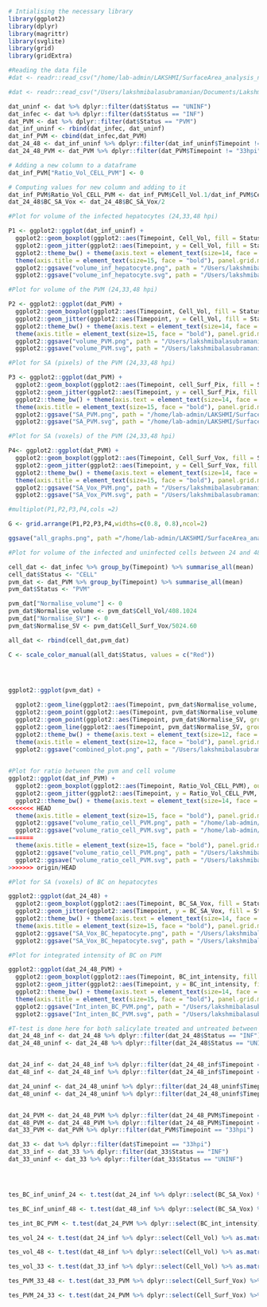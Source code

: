 ```r
# Intialising the necessary library
library(ggplot2)
library(dplyr)
library(magrittr)
library(svglite)
library(grid)
library(gridExtra)
```

```r
#Reading the data file
#dat <- readr::read_csv("/home/lab-admin/LAKSHMI/SurfaceArea_analysis_new_Jun17/Analysis_SA_vol/master_data.csv")

#dat <- readr::read_csv("/Users/lakshmibalasubramanian/Documents/Lakshmi/SurfaceArea_analysis_new_Jun17/Analysis_SA_vol/master_data.csv")

dat_uninf <- dat %>% dplyr::filter(dat$Status == "UNINF")
dat_infec <- dat %>% dplyr::filter(dat$Status == "INF")
dat_PVM <- dat %>% dplyr::filter(dat$Status == "PVM")
dat_inf_uninf <- rbind(dat_infec, dat_uninf)
dat_inf_PVM <- cbind(dat_infec,dat_PVM)
dat_24_48 <- dat_inf_uninf %>% dplyr::filter(dat_inf_uninf$Timepoint != "33hpi")
dat_24_48_PVM <- dat_PVM %>% dplyr::filter(dat_PVM$Timepoint != "33hpi")

# Adding a new column to a dataframe 
dat_inf_PVM["Ratio_Vol_CELL_PVM"] <- 0

# Computing values for new column and adding to it
dat_inf_PVM$Ratio_Vol_CELL_PVM <- dat_inf_PVM$Cell_Vol.1/dat_inf_PVM$Cell_Vol
dat_24_48$BC_SA_Vox <- dat_24_48$BC_SA_Vox/2

```

```r
#Plot for volume of the infected hepatocytes (24,33,48 hpi)

P1 <- ggplot2::ggplot(dat_inf_uninf) +
  ggplot2::geom_boxplot(ggplot2::aes(Timepoint, Cell_Vol, fill = Status), outlier.color = NA, alpha = 0.2, width = 0.5, position = position_dodge(width = 0.7), varwidth = F, notch = F) +
  ggplot2::geom_jitter(ggplot2::aes(Timepoint, y = Cell_Vol, fill = Status, color = Status), cex = 2.0, alpha = 0.9, position = position_jitterdodge(0.2,0.2,0.7)) + 
  ggplot2::theme_bw() + theme(axis.text = element_text(size=14, face = "bold", colour = "black")) +
  theme(axis.title = element_text(size=15, face = "bold"), panel.grid.major.x = element_blank(), panel.grid.major.y = element_blank(),panel.grid.minor.x = element_blank(), panel.grid.minor.y = element_blank()) + ylab("Volume of infected hepatocytes (micron^3)") + xlab("Timepoint of infection")
  ggplot2::ggsave("volume_inf_hepatocyte.png", path = "/Users/lakshmibalasubramanian/Documents/Lakshmi/SurfaceArea_analysis_new_Jun17/Analysis_SA_vol/Graphs_SA_vol", width = 8, height = 8, units = "in", dpi = 300) +
  ggplot2::ggsave("volume_inf_hepatocyte.svg", path = "/Users/lakshmibalasubramanian/Documents/Lakshmi/SurfaceArea_analysis_new_Jun17/Analysis_SA_vol/Graphs_SA_vol", width = 8, height = 8, units = "in", dpi = 300)
```


```r
#Plot for volume of the PVM (24,33,48 hpi)

P2 <- ggplot2::ggplot(dat_PVM) +
  ggplot2::geom_boxplot(ggplot2::aes(Timepoint, Cell_Vol, fill = Status), outlier.color = NA, fill = "red", alpha = 0.2, width = 0.5, position = position_dodge(width = 0.7), varwidth = F, notch = F) +
  ggplot2::geom_jitter(ggplot2::aes(Timepoint, y = Cell_Vol, fill = Status, color = Status), colour = "Red", cex = 2.0, alpha = 0.9, position = position_jitterdodge(0.2,0.2,0.7)) + 
  ggplot2::theme_bw() + theme(axis.text = element_text(size=14, face = "bold", colour = "black")) +
  theme(axis.title = element_text(size=15, face = "bold"), panel.grid.major.x = element_blank(), panel.grid.major.y = element_blank(), panel.grid.minor.x = element_blank(), panel.grid.minor.y = element_blank()) + ylab("Volume of PVM (micron^3)") + xlab("Timepoint of infection")
  ggplot2::ggsave("volume_PVM.png", path = "/Users/lakshmibalasubramanian/Documents/Lakshmi/SurfaceArea_analysis_new_Jun17/Analysis_SA_vol/Graphs_SA_vol", width = 8, height = 8, units = "in", dpi = 300) +
  ggplot2::ggsave("volume_PVM.svg", path = "/Users/lakshmibalasubramanian/Documents/Lakshmi/SurfaceArea_analysis_new_Jun17/Analysis_SA_vol/Graphs_SA_vol", width = 8, height = 8, units = "in", dpi = 300)
```

```r
#Plot for SA (pixels) of the PVM (24,33,48 hpi)

P3 <- ggplot2::ggplot(dat_PVM) +
  ggplot2::geom_boxplot(ggplot2::aes(Timepoint, cell_Surf_Pix, fill = Status), fill = "red", alpha = 0.2, width = 0.5, position = position_dodge(width = 0.7), varwidth = F, notch = F) +
  ggplot2::geom_jitter(ggplot2::aes(Timepoint, y = cell_Surf_Pix, fill = Status, color = Status), colour = "Red", cex = 2.0, alpha = 0.9, position = position_jitterdodge(0.2,0.2,0.7)) + 
  ggplot2::theme_bw() + theme(axis.text = element_text(size=14, face = "bold", colour = "black")) +
  theme(axis.title = element_text(size=15, face = "bold"), panel.grid.major.x = element_blank(), panel.grid.major.y = element_blank(), panel.grid.minor.x = element_blank(), panel.grid.minor.y = element_blank()) + ylab("Surface of PVM (pixel^2)") + xlab("Timepoint of infection")
  ggplot2::ggsave("SA_PVM.png", path = "/home/lab-admin/LAKSHMI/SurfaceArea_analysis_new_Jun17/Analysis_SA_vol/Graphs_SA_vol", width = 8, height = 8, units = "in", dpi = 300) +
  ggplot2::ggsave("SA_PVM.svg", path = "/home/lab-admin/LAKSHMI/SurfaceArea_analysis_new_Jun17/Analysis_SA_vol/Graphs_SA_vol", width = 8, height = 8, units = "in", dpi = 300)
```

```r
#Plot for SA (voxels) of the PVM (24,33,48 hpi)

P4<- ggplot2::ggplot(dat_PVM) +
  ggplot2::geom_boxplot(ggplot2::aes(Timepoint, Cell_Surf_Vox, fill = Status), outlier.color = NA, fill = "red", alpha = 0.2, width = 0.5, position = position_dodge(width = 0.7), varwidth = F, notch = F) +
  ggplot2::geom_jitter(ggplot2::aes(Timepoint, y = Cell_Surf_Vox, fill = Status, color = Status), colour = "Red", cex = 2.0, alpha = 0.9, position = position_jitterdodge(0.2,0.2,0.7)) + 
  ggplot2::theme_bw() + theme(axis.text = element_text(size=14, face = "bold", colour = "black")) +
  theme(axis.title = element_text(size=15, face = "bold"), panel.grid.major.x = element_blank(), panel.grid.major.y = element_blank(), panel.grid.minor.x = element_blank(), panel.grid.minor.y = element_blank()) + ylab("Surface voxels of PVM") + xlab("Timepoint of infection")
  ggplot2::ggsave("SA_Vox_PVM.png", path = "/Users/lakshmibalasubramanian/Documents/Lakshmi/SurfaceArea_analysis_new_Jun17/Analysis_SA_vol/Graphs_SA_vol", width = 8, height = 8, units = "in", dpi = 300) +
  ggplot2::ggsave("SA_Vox_PVM.svg", path = "/Users/lakshmibalasubramanian/Documents/Lakshmi/SurfaceArea_analysis_new_Jun17/Analysis_SA_vol/Graphs_SA_vol", width = 8, height = 8, units = "in", dpi = 300)
```

```r

#multiplot(P1,P2,P3,P4,cols =2)

G <- grid.arrange(P1,P2,P3,P4,widths=c(0.8, 0.8),ncol=2)

ggsave("all_graphs.png", path ="/home/lab-admin/LAKSHMI/SurfaceArea_analysis_new_Jun17/Analysis_SA_vol/Graphs_SA_vol", plot = G, width = 8, height = 8, units = "in", dpi = 300 )

```



```r
#Plot for volume of the infected and uninfected cells between 24 and 48hpi

cell_dat <- dat_infec %>% group_by(Timepoint) %>% summarise_all(mean)
cell_dat$Status <- "CELL"
pvm_dat <- dat_PVM %>% group_by(Timepoint) %>% summarise_all(mean)
pvm_dat$Status <- "PVM"

pvm_dat["Normalise_volume"] <- 0
pvm_dat$Normalise_volume <- pvm_dat$Cell_Vol/408.1024
pvm_dat["Normalise_SV"] <- 0
pvm_dat$Normalise_SV <- pvm_dat$Cell_Surf_Vox/5024.60

all_dat <- rbind(cell_dat,pvm_dat)

C <- scale_color_manual(all_dat$Status, values = c("Red"))




ggplot2::ggplot(pvm_dat) +
  
  ggplot2::geom_line(ggplot2::aes(Timepoint, pvm_dat$Normalise_volume, group = Status, color = Status),linetype =1, size=0.8, alpha = 1) +
  ggplot2::geom_point(ggplot2::aes(Timepoint, pvm_dat$Normalise_volume, group = Status, color = Status)) + C +
  ggplot2::geom_point(ggplot2::aes(Timepoint, pvm_dat$Normalise_SV, group = Status, color = Status)) +
  ggplot2::geom_line(ggplot2::aes(Timepoint, pvm_dat$Normalise_SV, group = Status, color = Status),linetype =2, size = 0.8, alpha = 1) + 
  ggplot2::theme_bw() + theme(axis.text = element_text(size=12, face = "bold", colour = "black")) +
  theme(axis.title = element_text(size=12, face = "bold"), panel.grid.major.x = element_blank(), panel.grid.major.y = element_blank(), panel.grid.minor.x = element_blank(), panel.grid.minor.y = element_blank()) + ylab("Volume and SV normalised to 24hpi") + xlab("Timepoint of infection") +
  ggplot2::ggsave("combined_plot.png", path = "/Users/lakshmibalasubramanian/Documents/Lakshmi/SurfaceArea_analysis_new_Jun17/Analysis_SA_vol/Graphs_SA_vol", width = 8, height = 8, units = "in", dpi = 300)
  
```

```r
#Plot for ratio between the pvm and cell volume
ggplot2::ggplot(dat_inf_PVM) +
  ggplot2::geom_boxplot(ggplot2::aes(Timepoint, Ratio_Vol_CELL_PVM), outlier.color = NA,  alpha = 0.9, width = 0.5, position = position_dodge(width = 0.7), varwidth = F, notch = F) +
  ggplot2::geom_jitter(ggplot2::aes(Timepoint, y = Ratio_Vol_CELL_PVM, fill = Status), colour = "black", cex = 2.0, alpha = 0.9, position = position_jitterdodge(0.2,0.2,0.7)) + 
  ggplot2::theme_bw() + theme(axis.text = element_text(size=14, face = "bold", colour = "black")) +
<<<<<<< HEAD
  theme(axis.title = element_text(size=15, face = "bold"), panel.grid.major.x = element_blank(), panel.grid.major.y = element_blank(), panel.grid.minor.x = element_blank(), panel.grid.minor.y = element_blank()) + ylab("Fraction of PVM to hepatocyte volume") + xlab("Timepoint of infection")
  ggplot2::ggsave("volume_ratio_cell_PVM.png", path = "/home/lab-admin/LAKSHMI/SurfaceArea_analysis_new_Jun17/Analysis_SA_vol/Graphs_SA_vol", width = 8, height = 8, units = "in", dpi = 300) +
  ggplot2::ggsave("volume_ratio_cell_PVM.svg", path = "/home/lab-admin/LAKSHMI/SurfaceArea_analysis_new_Jun17/Analysis_SA_vol/Graphs_SA_vol", width = 8, height = 8, units = "in", dpi = 300)
=======
  theme(axis.title = element_text(size=15, face = "bold"), panel.grid.major.x = element_blank(), panel.grid.major.y = element_blank(), panel.grid.minor.x = element_blank(), panel.grid.minor.y = element_blank()) + ylab("Fraction of PVM and hepatocyte volume") + xlab("Timepoint of infection")
  ggplot2::ggsave("volume_ratio_cell_PVM.png", path = "/Users/lakshmibalasubramanian/Documents/Lakshmi/SurfaceArea_analysis_new_Jun17/Analysis_SA_vol/Graphs_SA_vol", width = 8, height = 8, units = "in", dpi = 300) +
  ggplot2::ggsave("volume_ratio_cell_PVM.svg", path = "/Users/lakshmibalasubramanian/Documents/Lakshmi/SurfaceArea_analysis_new_Jun17/Analysis_SA_vol/Graphs_SA_vol", width = 8, height = 8, units = "in", dpi = 300)
>>>>>>> origin/HEAD


```


```r

#Plot for SA (voxels) of BC on hepatocytes

ggplot2::ggplot(dat_24_48) +
  ggplot2::geom_boxplot(ggplot2::aes(Timepoint, BC_SA_Vox, fill = Status), outlier.color = NA, alpha = 0.2, width = 0.5, position = position_dodge(width = 0.7), varwidth = F, notch = F) +
  ggplot2::geom_jitter(ggplot2::aes(Timepoint, y = BC_SA_Vox, fill = Status, color = Status), cex = 2.0, alpha = 0.9, position = position_jitterdodge(0.2,0.2,0.7)) + 
  ggplot2::theme_bw() + theme(axis.text = element_text(size=14, face = "bold", colour = "black")) +
  theme(axis.title = element_text(size=15, face = "bold"), panel.grid.major.x = element_blank(), panel.grid.major.y = element_blank(), panel.grid.minor.x = element_blank(), panel.grid.minor.y = element_blank()) + ylab("Surface voxels of BC on hepatocytes") + xlab("Timepoint of infection")
  ggplot2::ggsave("SA_Vox_BC_hepatocyte.png", path = "/Users/lakshmibalasubramanian/Documents/Lakshmi/SurfaceArea_analysis_new_Jun17/Analysis_SA_vol/Graphs_SA_vol", width = 8, height = 8, units = "in", dpi = 300) +
  ggplot2::ggsave("SA_Vox_BC_hepatocyte.svg", path = "/Users/lakshmibalasubramanian/Documents/Lakshmi/SurfaceArea_analysis_new_Jun17/Analysis_SA_vol/Graphs_SA_vol", width = 8, height = 8, units = "in", dpi = 300)
```


```r

#Plot for integrated intensity of BC on PVM 

ggplot2::ggplot(dat_24_48_PVM) +
  ggplot2::geom_boxplot(ggplot2::aes(Timepoint, BC_int_intensity, fill = Status), outlier.color = NA, alpha = 0.2, width = 0.5, position = position_dodge(width = 0.7), varwidth = F, notch = F) +
  ggplot2::geom_jitter(ggplot2::aes(Timepoint, y = BC_int_intensity, fill = Status, color = Status), cex = 2.0, alpha = 0.9, position = position_jitterdodge(0.2,0.2,0.7)) + 
  ggplot2::theme_bw() + theme(axis.text = element_text(size=14, face = "bold", colour = "black")) +
  theme(axis.title = element_text(size=15, face = "bold"), panel.grid.major.x = element_blank(), panel.grid.major.y = element_blank(), panel.grid.minor.x = element_blank(), panel.grid.minor.y = element_blank()) + ylab("Integrated intensity of BC on PVM") + xlab("Timepoint of infection")
  ggplot2::ggsave("Int_inten_BC_PVM.png", path = "/Users/lakshmibalasubramanian/Documents/Lakshmi/SurfaceArea_analysis_new_Jun17/Analysis_SA_vol/Graphs_SA_vol", width = 8, height = 8, units = "in", dpi = 300) +
  ggplot2::ggsave("Int_inten_BC_PVM.svg", path = "/Users/lakshmibalasubramanian/Documents/Lakshmi/SurfaceArea_analysis_new_Jun17/Analysis_SA_vol/Graphs_SA_vol", width = 8, height = 8, units = "in", dpi = 300)
```

```r

#T-test is done here for both salicylate treated and untreated between infected and uninfected cells
dat_24_48_inf <- dat_24_48 %>% dplyr::filter(dat_24_48$Status == "INF")
dat_24_48_uninf <- dat_24_48 %>% dplyr::filter(dat_24_48$Status == "UNINF")


dat_24_inf <- dat_24_48_inf %>% dplyr::filter(dat_24_48_inf$Timepoint == "24hpi")
dat_48_inf <- dat_24_48_inf %>% dplyr::filter(dat_24_48_inf$Timepoint == "48hpi")

dat_24_uninf <- dat_24_48_uninf %>% dplyr::filter(dat_24_48_uninf$Timepoint == "24hpi")
dat_48_uninf <- dat_24_48_uninf %>% dplyr::filter(dat_24_48_uninf$Timepoint == "48hpi")


dat_24_PVM <- dat_24_48_PVM %>% dplyr::filter(dat_24_48_PVM$Timepoint == "24hpi")
dat_48_PVM <- dat_24_48_PVM %>% dplyr::filter(dat_24_48_PVM$Timepoint == "48hpi")
dat_33_PVM <- dat_PVM %>% dplyr::filter(dat_PVM$Timepoint == "33hpi")

dat_33 <- dat %>% dplyr::filter(dat$Timepoint == "33hpi")
dat_33_inf <- dat_33 %>% dplyr::filter(dat_33$Status == "INF")
dat_33_uninf <- dat_33 %>% dplyr::filter(dat_33$Status == "UNINF")




tes_BC_inf_uninf_24 <- t.test(dat_24_inf %>% dplyr::select(BC_SA_Vox) %>% as.matrix(), dat_24_uninf %>% dplyr::select(BC_SA_Vox) %>% as.matrix(), alternative = c("two.sided"), paired = FALSE, var.equal = FALSE, conf.level = 0.95)

tes_BC_inf_uninf_48 <- t.test(dat_48_inf %>% dplyr::select(BC_SA_Vox) %>% as.matrix(), dat_48_uninf %>% dplyr::select(BC_SA_Vox) %>% as.matrix(), alternative = c("two.sided"), paired = FALSE, var.equal = FALSE, conf.level = 0.95)

tes_int_BC_PVM <- t.test(dat_24_PVM %>% dplyr::select(BC_int_intensity) %>% as.matrix(), dat_48_PVM %>% dplyr::select(BC_int_intensity) %>% as.matrix(), alternative = c("two.sided"), paired = FALSE, var.equal = FALSE, conf.level = 0.95)

tes_vol_24 <- t.test(dat_24_inf %>% dplyr::select(Cell_Vol) %>% as.matrix(), dat_24_uninf %>% dplyr::select(Cell_Vol) %>% as.matrix(), alternative = c("two.sided"), paired = FALSE, var.equal = FALSE, conf.level = 0.95)

tes_vol_48 <- t.test(dat_48_inf %>% dplyr::select(Cell_Vol) %>% as.matrix(), dat_48_uninf %>% dplyr::select(Cell_Vol) %>% as.matrix(), alternative = c("two.sided"), paired = FALSE, var.equal = FALSE, conf.level = 0.95)

tes_vol_33 <- t.test(dat_33_inf %>% dplyr::select(Cell_Vol) %>% as.matrix(), dat_33_uninf %>% dplyr::select(Cell_Vol) %>% as.matrix(), alternative = c("two.sided"), paired = FALSE, var.equal = FALSE, conf.level = 0.95)

tes_PVM_33_48 <- t.test(dat_33_PVM %>% dplyr::select(Cell_Surf_Vox) %>% as.matrix(), dat_48_PVM %>% dplyr::select(Cell_Surf_Vox) %>% as.matrix(), alternative = c("two.sided"), paired = FALSE, var.equal = FALSE, conf.level = 0.95)

tes_PVM_24_33 <- t.test(dat_24_PVM %>% dplyr::select(Cell_Surf_Vox) %>% as.matrix(), dat_33_PVM %>% dplyr::select(Cell_Surf_Vox) %>% as.matrix(), alternative = c("two.sided"), paired = FALSE, var.equal = FALSE, conf.level = 0.95)

```



